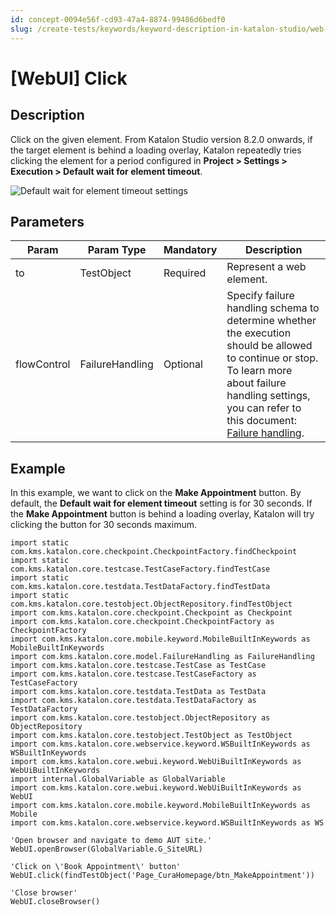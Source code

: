 ```yaml
---
id: concept-0094e56f-cd93-47a4-8874-99486d6bedf0
slug: /create-tests/keywords/keyword-description-in-katalon-studio/web-ui-keywords/webui-click
---
```


# \[WebUI\] Click

## Description

Click on the given element. From Katalon Studio version 8.2.0 onwards, if the target element is behind a loading overlay, Katalon repeatedly tries clicking the element for a period configured in **Project &gt; Settings &gt; Execution &gt; Default wait for element timeout**.

<img src="https://github.com/katalon-studio/docs-images/raw/master/katalon-studio/docs/wait-for-element-timeout/KS-OVERLAY-Default-timeout-settings.png" alt="Default wait for element timeout settings" />

## Parameters

<table><tr><th>Param</th><th>Param Type</th><th>Mandatory</th><th>Description</th></tr><tbody><tr><td>to</td><td>TestObject</td><td>Required</td><td>Represent a web element.</td></tr><tr><td>flowControl</td><td>FailureHandling</td><td>Optional</td><td>Specify failure handling schema to determine whether the execution should be allowed to continue or stop. To learn more about failure handling settings, you can refer to this document: <a href="/maintain/configure-failure-handling-settings-in-katalon-studio#" >Failure handling</a>.</td></tr></tbody></table>

## Example

In this example, we want to click on the **Make Appointment** button. By default, the **Default wait for element timeout** setting is for 30 seconds. If the **Make Appointment** button is behind a loading overlay, Katalon will try clicking the button for 30 seconds maximum.

```
import static com.kms.katalon.core.checkpoint.CheckpointFactory.findCheckpoint
import static com.kms.katalon.core.testcase.TestCaseFactory.findTestCase
import static com.kms.katalon.core.testdata.TestDataFactory.findTestData
import static com.kms.katalon.core.testobject.ObjectRepository.findTestObject
import com.kms.katalon.core.checkpoint.Checkpoint as Checkpoint
import com.kms.katalon.core.checkpoint.CheckpointFactory as CheckpointFactory
import com.kms.katalon.core.mobile.keyword.MobileBuiltInKeywords as MobileBuiltInKeywords
import com.kms.katalon.core.model.FailureHandling as FailureHandling
import com.kms.katalon.core.testcase.TestCase as TestCase
import com.kms.katalon.core.testcase.TestCaseFactory as TestCaseFactory
import com.kms.katalon.core.testdata.TestData as TestData
import com.kms.katalon.core.testdata.TestDataFactory as TestDataFactory
import com.kms.katalon.core.testobject.ObjectRepository as ObjectRepository
import com.kms.katalon.core.testobject.TestObject as TestObject
import com.kms.katalon.core.webservice.keyword.WSBuiltInKeywords as WSBuiltInKeywords
import com.kms.katalon.core.webui.keyword.WebUiBuiltInKeywords as WebUiBuiltInKeywords
import internal.GlobalVariable as GlobalVariable
import com.kms.katalon.core.webui.keyword.WebUiBuiltInKeywords as WebUI
import com.kms.katalon.core.mobile.keyword.MobileBuiltInKeywords as Mobile
import com.kms.katalon.core.webservice.keyword.WSBuiltInKeywords as WS

'Open browser and navigate to demo AUT site.'
WebUI.openBrowser(GlobalVariable.G_SiteURL)

'Click on \'Book Appointment\' button'
WebUI.click(findTestObject('Page_CuraHomepage/btn_MakeAppointment'))

'Close browser'
WebUI.closeBrowser()

```